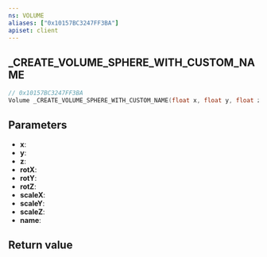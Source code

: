 ```yaml
---
ns: VOLUME
aliases: ["0x10157BC3247FF3BA"]
apiset: client
---
```

## _CREATE_VOLUME_SPHERE_WITH_CUSTOM_NAME

```c
// 0x10157BC3247FF3BA
Volume _CREATE_VOLUME_SPHERE_WITH_CUSTOM_NAME(float x, float y, float z, float rotX, float rotY, float rotZ, float scaleX, float scaleY, float scaleZ, char* name);
```


## Parameters
* **x**:
* **y**:
* **z**:
* **rotX**:
* **rotY**:
* **rotZ**:
* **scaleX**:
* **scaleY**:
* **scaleZ**:
* **name**:

## Return value